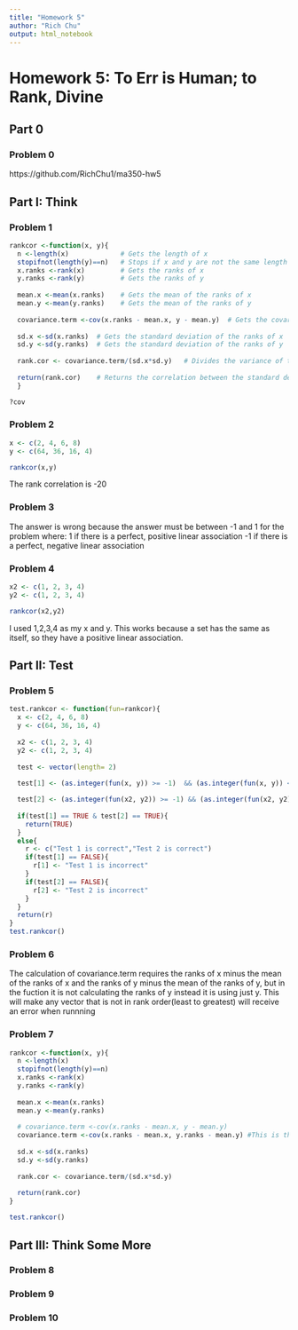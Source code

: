```yaml
---
title: "Homework 5"
author: "Rich Chu"
output: html_notebook
---
```


# Homework 5: To Err is Human; to Rank, Divine

## Part 0

### Problem 0

https://github.com/RichChu1/ma350-hw5

## Part I: Think

### Problem 1

```r
rankcor <-function(x, y){  
  n <-length(x)             # Gets the length of x
  stopifnot(length(y)==n)   # Stops if x and y are not the same length
  x.ranks <-rank(x)         # Gets the ranks of x
  y.ranks <-rank(y)         # Gets the ranks of y
  
  mean.x <-mean(x.ranks)    # Gets the mean of the ranks of x
  mean.y <-mean(y.ranks)    # Gets the mean of the ranks of y
  
  covariance.term <-cov(x.ranks - mean.x, y - mean.y)  # Gets the covariance of means of the ranks of x and y
  
  sd.x <-sd(x.ranks)  # Gets the standard deviation of the ranks of x
  sd.y <-sd(y.ranks)  # Gets the standard deviation of the ranks of y
  
  rank.cor <- covariance.term/(sd.x*sd.y)   # Divides the variance of the means of the ranks of x and y by the product of the standard deviation of the ranks of x and y
  
  return(rank.cor)    # Returns the correlation between the standard deviation of the ranks of x and y
  }   

?cov
```

### Problem 2

```r
x <- c(2, 4, 6, 8)
y <- c(64, 36, 16, 4)

rankcor(x,y)
```
The rank correlation is -20

### Problem 3

The answer is wrong because the answer must be between -1 and 1 for the problem where: 
1 if there is a perfect, positive linear association
-1 if there is a perfect, negative linear association

### Problem 4

```r
x2 <- c(1, 2, 3, 4)
y2 <- c(1, 2, 3, 4)

rankcor(x2,y2)
```
I used 1,2,3,4 as my x and y. This works because a set has the same as itself, so they have a positive linear association.

## Part II: Test

### Problem 5

```r
test.rankcor <- function(fun=rankcor){
  x <- c(2, 4, 6, 8)
  y <- c(64, 36, 16, 4)
  
  x2 <- c(1, 2, 3, 4)
  y2 <- c(1, 2, 3, 4)
  
  test <- vector(length= 2)
  
  test[1] <- (as.integer(fun(x, y)) >= -1)  && (as.integer(fun(x, y)) <= 1)

  test[2] <- (as.integer(fun(x2, y2)) >= -1) && (as.integer(fun(x2, y2)) <= 1)
  
  if(test[1] == TRUE & test[2] == TRUE){
    return(TRUE)
  }
  else{
    r <- c("Test 1 is correct","Test 2 is correct")
    if(test[1] == FALSE){
      r[1] <- "Test 1 is incorrect"
    }
    if(test[2] == FALSE){
      r[2] <- "Test 2 is incorrect"
    }
  }
  return(r)
} 
test.rankcor()
```

### Problem 6

The calculation of covariance.term requires the ranks of x minus the mean of the ranks of x and the ranks of y minus the mean of the ranks of y, but in the fuction it is not calculating the ranks of y instead it is using just y. This will make any vector that is not in rank order(least to greatest) will receive an error when runnning

### Problem 7

```r
rankcor <-function(x, y){  
  n <-length(x)             
  stopifnot(length(y)==n)   
  x.ranks <-rank(x)         
  y.ranks <-rank(y)        
  
  mean.x <-mean(x.ranks)
  mean.y <-mean(y.ranks)
  
  # covariance.term <-cov(x.ranks - mean.x, y - mean.y)
  covariance.term <-cov(x.ranks - mean.x, y.ranks - mean.y) #This is the change, replace y with y.ranks
  
  sd.x <-sd(x.ranks)  
  sd.y <-sd(y.ranks)
  
  rank.cor <- covariance.term/(sd.x*sd.y)  
  
  return(rank.cor)    
}   

test.rankcor()
```

## Part III: Think Some More

### Problem 8



### Problem 9



### Problem 10


